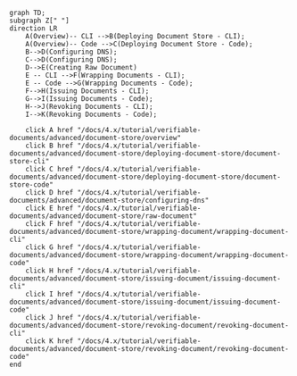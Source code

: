 ```mermaid
graph TD;
subgraph Z[" "]
direction LR
    A(Overview)-- CLI -->B(Deploying Document Store - CLI);
    A(Overview)-- Code -->C(Deploying Document Store - Code);
    B-->D(Configuring DNS);
    C-->D(Configuring DNS);
    D-->E(Creating Raw Document)
    E -- CLI -->F(Wrapping Documents - CLI);
    E -- Code -->G(Wrapping Documents - Code);
    F-->H(Issuing Documents - CLI);
    G-->I(Issuing Documents - Code);
    H-->J(Revoking Documents - CLI);
    I-->K(Revoking Documents - Code);

    click A href "/docs/4.x/tutorial/verifiable-documents/advanced/document-store/overview"
    click B href "/docs/4.x/tutorial/verifiable-documents/advanced/document-store/deploying-document-store/document-store-cli"
    click C href "/docs/4.x/tutorial/verifiable-documents/advanced/document-store/deploying-document-store/document-store-code"
    click D href "/docs/4.x/tutorial/verifiable-documents/advanced/document-store/configuring-dns"
    click E href "/docs/4.x/tutorial/verifiable-documents/advanced/document-store/raw-document"
    click F href "/docs/4.x/tutorial/verifiable-documents/advanced/document-store/wrapping-document/wrapping-document-cli"
    click G href "/docs/4.x/tutorial/verifiable-documents/advanced/document-store/wrapping-document/wrapping-document-code"
    click H href "/docs/4.x/tutorial/verifiable-documents/advanced/document-store/issuing-document/issuing-document-cli"
    click I href "/docs/4.x/tutorial/verifiable-documents/advanced/document-store/issuing-document/issuing-document-code"
    click J href "/docs/4.x/tutorial/verifiable-documents/advanced/document-store/revoking-document/revoking-document-cli"
    click K href "/docs/4.x/tutorial/verifiable-documents/advanced/document-store/revoking-document/revoking-document-code"
end
```
